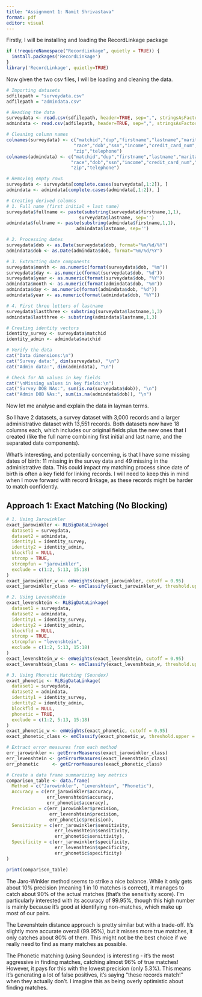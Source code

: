 ```yaml
---
title: "Assignment 1: Namit Shrivastava"
format: pdf
editor: visual
---
```


Firstly, I will be installing and loading the RecordLinkage package
```r
if (!requireNamespace("RecordLinkage", quietly = TRUE)) {
  install.packages('RecordLinkage')
}
library('RecordLinkage', quietly=TRUE)
```

Now given the two csv files, I will be loading and cleaning the data.

```r
# Importing datasets
sdfilepath = "surveydata.csv"
adfilepath = "admindata.csv"

# Reading the data
surveydata <- read.csv(sdfilepath, header=TRUE, sep=",", stringsAsFactors = FALSE)
admindata <- read.csv(adfilepath, header=TRUE, sep=",", stringsAsFactors = FALSE)

# Cleaning column names
colnames(surveydata) <- c("matchid","dup","firstname","lastname","maritalstatus",
                         "race","dob","ssn","income","credit_card_num","city",
                         "zip","telephone")
colnames(admindata) <- c("matchid","dup","firstname","lastname","maritalstatus",
                        "race","dob","ssn","income","credit_card_num","city",
                        "zip","telephone")

# Removing empty rows
surveydata <- surveydata[complete.cases(surveydata[,1:2]), ]
admindata <- admindata[complete.cases(admindata[,1:2]), ]

# Creating derived columns
# 1. Full name (first initial + last name)
surveydata$fullname <- paste(substring(surveydata$firstname,1,1), 
                           surveydata$lastname, sep='')
admindata$fullname <- paste(substring(admindata$firstname,1,1), 
                          admindata$lastname, sep='')

# 2. Processing dates
surveydata$dob <- as.Date(surveydata$dob, format="%m/%d/%Y")
admindata$dob <- as.Date(admindata$dob, format="%m/%d/%Y")

# 3. Extracting date components
surveydata$month <- as.numeric(format(surveydata$dob, "%m"))
surveydata$day <- as.numeric(format(surveydata$dob, "%d"))
surveydata$year <- as.numeric(format(surveydata$dob, "%Y"))
admindata$month <- as.numeric(format(admindata$dob, "%m"))
admindata$day <- as.numeric(format(admindata$dob, "%d"))
admindata$year <- as.numeric(format(admindata$dob, "%Y"))

# 4. First three letters of lastname
surveydata$lastthree <- substring(surveydata$lastname,1,3)
admindata$lastthree <- substring(admindata$lastname,1,3)

# Creating identity vectors
identity_survey <- surveydata$matchid
identity_admin <- admindata$matchid

# Verify the data
cat("Data dimensions:\n")
cat("Survey data:", dim(surveydata), "\n")
cat("Admin data:", dim(admindata), "\n")

# Check for NA values in key fields
cat("\nMissing values in key fields:\n")
cat("Survey DOB NAs:", sum(is.na(surveydata$dob)), "\n")
cat("Admin DOB NAs:", sum(is.na(admindata$dob)), "\n")
```

Now let me analyse and explain the data in layman terms.

So I have 2 datasets, a survey dataset with 3,000 records and a larger administrative dataset with 13,551 records. Both datasets now have 18 columns each, which includes our original fields plus the new ones that I created (like the full name combining first initial and last name, and the separated date components).

What's interesting, and potentially concerning, is that I have some missing dates of birth: 11 missing in the survey data and 49 missing in the administrative data. This could impact my matching process since date of birth is often a key field for linking records. I will need to keep this in mind when I move forward with record linkage, as these records might be harder to match confidently.


## Approach 1: Exact Matching (No Blocking)
```r
# 1. Using Jarowinkler
exact_jarowinkler <- RLBigDataLinkage(
  dataset1 = surveydata,
  dataset2 = admindata,
  identity1 = identity_survey,
  identity2 = identity_admin,
  blockfld = NULL,
  strcmp = TRUE,
  strcmpfun = "jarowinkler",
  exclude = c(1:2, 5:13, 15:18)
)
exact_jarowinkler_w <- emWeights(exact_jarowinkler, cutoff = 0.95)
exact_jarowinkler_class <- emClassify(exact_jarowinkler_w, threshold.upper = 0)
```
```r
# 2. Using Levenshtein
exact_levenshtein <- RLBigDataLinkage(
  dataset1 = surveydata,
  dataset2 = admindata,
  identity1 = identity_survey,
  identity2 = identity_admin,
  blockfld = NULL,
  strcmp = TRUE,
  strcmpfun = "levenshtein",
  exclude = c(1:2, 5:13, 15:18)
)
exact_levenshtein_w <- emWeights(exact_levenshtein, cutoff = 0.95)
exact_levenshtein_class <- emClassify(exact_levenshtein_w, threshold.upper = 0)
```
```r
# 3. Using Phonetic Matching (Soundex)
exact_phonetic <- RLBigDataLinkage(
  dataset1 = surveydata,
  dataset2 = admindata,
  identity1 = identity_survey,
  identity2 = identity_admin,
  blockfld = NULL,
  phonetic = TRUE,
  exclude = c(1:2, 5:13, 15:18)
)
exact_phonetic_w <- emWeights(exact_phonetic, cutoff = 0.95)
exact_phonetic_class <- emClassify(exact_phonetic_w, threshold.upper = 0)
```
```r
# Extract error measures from each method
err_jarowinkler <- getErrorMeasures(exact_jarowinkler_class)
err_levenshtein <- getErrorMeasures(exact_levenshtein_class)
err_phonetic     <- getErrorMeasures(exact_phonetic_class)

# Create a data frame summarizing key metrics
comparison_table <- data.frame(
  Method = c("Jarowinkler", "Levenshtein", "Phonetic"),
  Accuracy = c(err_jarowinkler$accuracy,
               err_levenshtein$accuracy,
               err_phonetic$accuracy),
  Precision = c(err_jarowinkler$precision,
                err_levenshtein$precision,
                err_phonetic$precision),
  Sensitivity = c(err_jarowinkler$sensitivity,
                  err_levenshtein$sensitivity,
                  err_phonetic$sensitivity),
  Specificity = c(err_jarowinkler$specificity,
                  err_levenshtein$specificity,
                  err_phonetic$specificity)
)

print(comparison_table)
```

The Jaro-Winkler method seems to strike a nice balance. While it only gets about 10% precision (meaning 1 in 10 matches is correct), it manages to catch about 90% of the actual matches (that's the sensitivity score). I'm particularly interested with its accuracy of 99.95%, though this high number is mainly because it's good at identifying non-matches, which make up most of our pairs.

The Levenshtein distance approach is pretty similar but with a trade-off. It's slightly more accurate overall (99.95%), but it misses more true matches, it only catches about 80% of them. This might not be the best choice if we really need to find as many matches as possible.

The Phonetic matching (using Soundex) is interesting - it's the most aggressive in finding matches, catching almost 96% of true matches! However, it pays for this with the lowest precision (only 5.3%). This means it's generating a lot of false positives, it's saying "these records match!" when they actually don't. I imagine this as being overly optimistic about finding matches.



